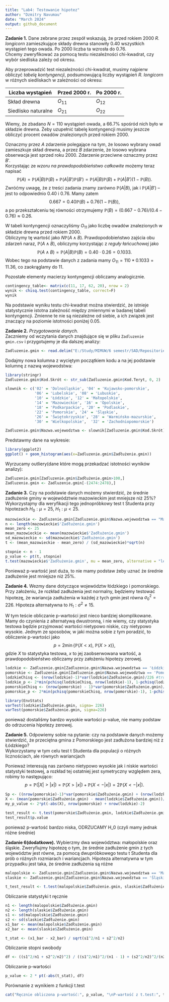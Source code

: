 ```yaml
---
title: "Lab4: Testowanie hipotez"
author: "Dzmitry Navumau"
date: "March 2024"
output: github_document
---
```




**Zadanie 1.** Dane zebrane przez zespół wskazują, że przed rokiem 2000 *R. longicorn* zamieszkujące składy drewna stanowiły 0.40 wszystkich wystąpień tego owada. Po 2000 liczba ta wzrosła do 0.76.  
Chcemy zweryfikować za pomocą testu niezależności chi-kwadrat, czy wybór siedliska zależy od okresu.  
 
Aby przeprowadzić test niezależności chi-kwadrat, musimy najpierw obliczyć *tabelę kontyngencji*, podsumowującą liczby wystąpień *R. longicorn* w różnych siedliskach w zależności od okresu:

|   Liczba wystąpień | Przed 2000 r. | Po 2000 r. |
|--------------------|---------------|------------|
|Skład drewna        | $O_{11}$      | $O_{12}$   |
|Siedlisko naturalne | $O_{21}$      | $O_{22}$   |

Wiemy, że zbadano $N=110$ wystąpień owada, a 66.7% spośród nich było w składzie drewna.
Żeby uzupełnić tabelę kontyngencji musimy jeszcze obliczyć procent owadów znalezionych przed rokiem 2000.  
 
Oznaczmy przez $A$ zdarzenie polegające na tym, że losowo wybrany owad zamieszkuje skład drewna, a przez $B$ zdarzenie, że losowo wybrana obserwacja jest sprzed roku 2000. Zdarzenie przeciwne oznaczmy przez $B'$.   
Korzystając ze *wzoru na prawdopodobieństwo całkowite* możemy teraz napisać
$$\mathbb{P}(A) = \mathbb{P}(A | B) \mathbb{P}(B) + \mathbb{P}(A | B') \mathbb{P}(B') = \mathbb{P}(A | B) \mathbb{P}(B) + \mathbb{P}(A | B') (1 - \mathbb{P}(B)).$$
Zwróćmy uwagę, że z treści zadania znamy zarówno $\mathbb{P}(A | B)$, jak i $\mathbb{P}(A | B')$ -- jest to odpowiednio 0.40 i 0.76. Mamy zatem
$$ 0.667 = 0.40 \mathbb{P}(B) + 0.76 (1 - \mathbb{P}(B)),$$
a po przekształceniu tej równości otrzymujemy $\mathbb{P}(B) = (0.667 - 0.76)/(0.4 - 0.76) \approx 0.26$.

W tabeli kontyngencji oznaczyliśmy $O_{11}$ jako liczbę owadów znalezionych w składzie drewna przed rokiem 2000.  
Obliczymy tę wartość jako $N\mathbb{P}(A \wedge B)$. Prawdopodobieństwo zajścia obu zdarzeń naraz, $\mathbb{P}(A \wedge B)$, obliczymy korzystając z *reguły łańcuchowej* jako 
$$\mathbb{P}(A \wedge B) = \mathbb{P}(A | B) \mathbb{P}(B) = 0.40 \cdot 0.26 = 0.1033.$$
Wobec tego na podstawie danych z zadania mamy $O_{11} = 110*0.1033 = 11.36$, co zaokrąglamy do 11.  

Pozostałe elementy macierzy kontyngencji obliczamy analogicznie. 

```r
contingency_table<- matrix(c(11, 17, 62, 20), nrow = 2)
wynik <- chisq.test(contingency_table, correct=F)
wynik
```
Na podstawie wyniku testu chi-kwadrat można stwierdzić, że istnieje statystycznie istotna zależność między zmiennymi w badanej tabeli kontyngencji. Zmienne te nie są niezależne od siebie, a ich związek jest znaczący na poziomie istotności poniżej 0.05.

**Zadanie 2.** *Przygotowanie danych.*  
Zaczniemy od wczytania danych znajdujące się w pliku `Zadluzenie gmin.csv` i przygotujemy je dla dalszej analizy:  

```r
Zadluzenie.gmin <- read.delim("E:/Study/MIMUW/6 semestr/SAD/Repositories/Lab-3-Confidence-interval/Data/Zadluzenie gmin.csv", colClasses = c('factor', 'factor', 'factor', 'numeric', 'factor', 'factor'))
```

Dodajmy nowa kolumna z wyciętym początkiem kodu a na jej podstawie kolumnę z
nazwą wojewodstwa: 

```r
library(stringr)
Zadluzenie.gmin$Kod.Skrót <- str_sub(Zadluzenie.gmin$Kod.Teryt, 0, 2)

slownik <- c('02' = 'Dolnośląskie', '04' = 'Kujawsko-pomorskie',
             '06' = 'Lubelskie', '08' = 'Lubuskie',
             '10' = 'Łódzkie', '12' = 'Małopolskie',
             '14' = 'Mazowieckie', '16' = 'Opolskie', 
             '18' = 'Podkarpackie', '20' = 'Podlaskie',
             '22' = 'Pomorskie', '24' = 'Śląskie',
             '26' = 'Świętokrzyskie', '28' = 'Warmińsko-mazurskie',
             '30' = 'Wielkopolskie',  '32' = 'Zachodniopomorskie')

Zadluzenie.gmin$Nazwa.wojewodztwa <- slownik[Zadluzenie.gmin$Kod.Skrót]
```

Predstawmy dane na wykresie: 
```r
library(ggplot2)
ggplot() + geom_histogram(aes(x=Zadluzenie.gmin$Zadłużenie.gmin))
```

Wyrzucamy outliery(dane które mogą przekadzać istotności wyników analizy): 
```r
Zadluzenie.gmin[Zadluzenie.gmin$Zadłużenie.gmin>100,]
Zadluzenie.gmin <- Zadluzenie.gmin[-(2474:2478),]
```

**Zadanie 3.** Czy na podstawie danych możemy stwierdzić, że średnie zadłużenie gminy w województwie mazowieckim jest mniejsze niż 25%? Wykorzystajmy dla weryfikacji tego jednopróbkowy test t Studenta przy hipotezach $H_0: \mu = 25$, $H_1 : \mu < 25$. 

```r
mazowieckie <- Zadluzenie.gmin[Zadluzenie.gmin$Nazwa.wojewodztwa == "Mazowieckie", ]
n <- length(mazowieckie$'Zadłużenie.gmin')
mean_zero <- 25
mean_mazowieckie <- mean(mazowieckie$'Zadłużenie.gmin')
sd_mazowieckie <- sd(mazowieckie$'Zadłużenie.gmin')
t <- (mean_mazowieckie - mean_zero) / (sd_mazowieckie)*sqrt(n)

stopnie <- n - 1
p_value <- pt(t, stopnie)
t.test(mazowieckie$'Zadłużenie.gmin', mu = mean_zero, alternative = "less")
```

Ponieważ p-wartość jest duża, to nie mamy podstaw żeby uznać że średnie zadłużenie jest mniejsze niż 25%. 


**Zadanie 4.** Wezmy dane dotyczące województw łódzkiego i pomorskiego. Przy założeniu, że rozkład zadłużenia jest normalny, będziemy testować hipotezę, że wariancja zadłużenia w każdej z tych gmin jest równa $\sigma_0^2 = 226$.  Hipoteza alternatywna to $H_1 : \sigma^2 \neq 15$. 

W tym teście obliczanie p-wartości jest nieco bardziej skomplikowane. Mamy do czynienia z alternatywą dwustronną, i nie wiemy, czy statystyka testowa będzie przyjmować wartości nietypowo niskie, czy nietypowo wysokie. Jednym ze sposobów, w jaki można sobie z tym poradzić, to obliczenie p-wartości jako
$$ p = 2\min\{\mathbb{P}(X < x),\ \mathbb{P}(X > x) \},$$
gdzie $X$ to statystyka testowa, $x$ to jej zaobserwowana wartość, a prawdopodobieństwo obliczamy przy założeniu hipotezy zerowej.   


```r
lodzkie <- Zadluzenie.gmin[Zadluzenie.gmin$Nazwa.wojewodztwa == 'Łódzkie', ]
pomorskie <- Zadluzenie.gmin[Zadluzenie.gmin$Nazwa.wojewodztwa == 'Pomorskie', ]
lodzkieChisq <- (nrow(lodzkie)-1)*var(lodzkie$Zadłużenie.gmin)/226 #trochę inaczej niż na slajdach, bo na slajdach obciążony, a tu nie
lodzkie_p <- 2*min(pchisq(lodzkieChisq, nrow(lodzkie)-1), 1-pchisq(lodzkieChisq,  nrow(lodzkie)-1))
pomorskieChisq <- (nrow(pomorskie) - 1)*var(pomorskie$Zadłużenie.gmin)/226
pomorskie_p <- 2*min(pchisq(pomorskieChisq, nrow(pomorskie)-1), 1-pchisq(pomorskieChisq,  nrow(pomorskie)-1))
```

```r
library(EnvStats)
varTest(lodzkie$Zadłużenie.gmin, sigma= 226)
varTest(pomorskie$Zadłużenie.gmin, sigma=226)
```

ponieważ dostaliśmy bardzo wysokie wartości p-value, nie mamy podstaw do odrzucenia hipotezy zerowej. 

**Zadanie 5.**  Odpowiemy sobie na pytanie: czy na podstawie danych możemy stwierdzić, że przeciętna gmina z Pomorskiego jest zadłużona bardziej niż z Łódzkiego?  
Wykorzystamy w tym celu test t Studenta dla populacji o różnych licznościach, ale równych wariancjach   

Ponieważ interesują nas zarówno nietypowo wysokie jak i niskie wartości statystyki testowej, a rozkład tej ostatniej jest symetryczny względem zera, robimy to następująco:
$$p = \mathbb{P}(|X| > |x|) = \mathbb{P}(X > |x|) + \mathbb{P}(X < -|x|) = 2\mathbb{P}(X < -|x|).$$

```r
Sp <- ((nrow(pomorskie)-1)*var(pomorskie$Zadłużenie.gmin) + (nrow(lodzkie)-1)*var(lodzkie$Zadłużenie.gmin))/(nrow(pomorskie) + nrow(lodzkie)-2)
X <- (mean(pomorskie$Zadłużenie.gmin) - mean(lodzkie$Zadłużenie.gmin))/sqrt(Sp*(1/nrow(lodzkie) + 1/nrow(pomorskie)))
my_p_value <- 2*pt(-abs(X), nrow(pomorskie) + nrow(lodzkie)-2)
```

```r
test_result <- t.test(pomorskie$Zadłużenie.gmin, lodzkie$Zadłużenie.gmin, var.equal=T)
test_result$p.value
```

ponieważ p-wartość bardzo niska, ODRZUCAMY H_0 (czyli mamy jednak różne średnie)


**Zadanie 6(dodatkowe).** Wybierzmy dwa województwa: małopolskie oraz śląskie. Zweryfiujmy hipotezę o tym, że średnie zadłużenie gmin z tych województw jest równe, za pomocą dwupróbkowego testu t Studenta dla prób o różnych rozmiarach i wariancjach.
Hipoteza alternatywna w tym przypadku jest taka, że średnie zadłużenia są różne

```r
malopolskie <- Zadluzenie.gmin[Zadluzenie.gmin$Nazwa.wojewodztwa == 'Małopolskie', ]
slaskie <- Zadluzenie.gmin[Zadluzenie.gmin$Nazwa.wojewodztwa == 'Śląskie', ]

t_test_result <- t.test(malopolskie$Zadłużenie.gmin, slaskie$Zadłużenie.gmin, var.equal = FALSE)

```

Obliczanie statystyki t ręcznie
```r
n1 <- length(malopolskie$Zadłużenie.gmin)
n2 <- length(slaskie$Zadłużenie.gmin)
s1 <- sd(malopolskie$Zadłużenie.gmin)
s2 <- sd(slaskie$Zadłużenie.gmin)
x1_bar <- mean(malopolskie$Zadłużenie.gmin)
x2_bar <- mean(slaskie$Zadłużenie.gmin)

t_stat <- (x1_bar - x2_bar) / sqrt(s1^2/n1 + s2^2/n2)
```

Obliczanie stopni swobody
```r
df <- ((s1^2/n1 + s2^2/n2)^2) / ((s1^2/n1)^2/(n1 - 1) + (s2^2/n2)^2/(n2 - 1))
```

Obliczanie p-wartości
```r
p_value <- 2 * pt(-abs(t_stat), df)
```

Porównanie z wynikiem z funkcji t.test
```r
cat("Ręcznie obliczona p-wartość:", p_value, "\nP-wartość z t.test:", t_test_result$p.value)
```


